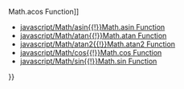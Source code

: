 {{Page_Title}}
{{Flags}}
{{Summary_Section|Returns the tangent of a number.

}}
{{JS_Syntax|Formats={{JS_Syntax_Format
|Format= '''Math.tan(''' radians ''') '''}}
}}
{{Remarks_Section
|Remarks=The required radians argument is a numeric expression that contains an angle measured in radians.

The return value is the tangent of the numeric argument of radians.
}}
{{See_Also_Section
|Manual_links=* [[javascript/Math/acos{{!}}Math.acos Function]]
* [[javascript/Math/asin{{!}}Math.asin Function]]
* [[javascript/Math/atan{{!}}Math.atan Function]]
* [[javascript/Math/atan2{{!}}Math.atan2 Function]]
* [[javascript/Math/cos{{!}}Math.cos Function]]
* [[javascript/Math/sin{{!}}Math.sin Function]]
}}
{{Topics | JS Basic}}

{{External_Attribution
|Is_CC-BY-SA=No
|Sources=MSDN
|MDN_link=
|MSDN_link=http://msdn.microsoft.com/en-us/library/ie/yek4tbz0%28v=vs.94%29.aspx Windows Internet Explorer JavaScript reference
|HTML5Rocks_link=
}}
